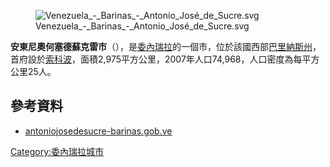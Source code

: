 [[Image:Venezuela_-_Barinas_-_Antonio_José_de_Sucre.svg|right]]

'''安東尼奧何塞德蘇克雷市'''（{{lang-es|Municipio Antonio José de Sucre}}），是[[委內瑞拉|委內瑞拉]]的一個市，位於該國西部[[巴里納斯州|巴里納斯州]]，首府設於[[索科波|索科波]]，面積2,975平方公里，2007年人口74,968，人口密度為每平方公里25人。

==參考資料==
*[https://web.archive.org/web/20080311063922/http://antoniojosedesucre-barinas.gob.ve/portal-alcaldias/ antoniojosedesucre-barinas.gob.ve] {{es icon}}

{{Venezuela-geo-stub}}
[[Category:委內瑞拉城市|Category:委內瑞拉城市]]